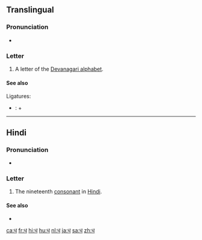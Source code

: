 {{Devanagari character info|hex=927|name=DEVANAGARI LETTER DHA|image=[[File:Deva-ध-order.gif|100px]]}}
==Translingual==

===Pronunciation===
* {{IPA|/dʱə/|lang=mul}}

===Letter===
{{mul-Deva|dha}}

# A letter of the [[Devanagari alphabet]].

====See also====
Ligatures:
* {{l|mul|sc=Deva|द्ध|tr=ddha}}: {{l|mul|sc=Deva|द}} + {{lang|mul|sc=Deva|ध}}

----

==Hindi==

===Pronunciation===
* {{IPA|[d̪ʱə]|lang=hi}}

===Letter===
{{head|hi|letter}}

# The nineteenth [[consonant]] in [[Hindi]].

====See also====
* {{list:Devanagari script letters/hi}}

[[ca:ध]]
[[fr:ध]]
[[hi:ध]]
[[hu:ध]]
[[nl:ध]]
[[ja:ध]]
[[sa:ध]]
[[zh:ध]]
